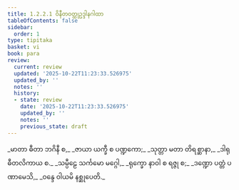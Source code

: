 ```yaml
---
title: 1.2.2.1 ဝိနီတဝတ္ထုဥဒ္ဒါနဂါထာ
tableOfContents: false
sidebar:
  order: 1
type: tipitaka
basket: vi
book: para
review:
  current: review
  updated: '2025-10-22T11:23:33.526975'
  updated_by: ''
  notes: ''
  history:
  - state: review
    date: '2025-10-22T11:23:33.526975'
    updated_by: ''
    notes: ''
    previous_state: draft
---
```



<ReviewStatus review={frontmatter.review} showDetails={true} />

<HypothesisAnnotation frontmatter={frontmatter} />

<DynamicBreadcrumb />

<Paragraph number="1111" type="verses" book="para">
_မာတာ ဓီတာ ဘဂိနီ စ,_  
_ဇာယာ ယက္ခီ စ ပဏ္ဍကော;_  
_သုတ္တာ မတာ တိရစ္ဆာနာ,_  
_ဒါရုဓီတလိကာယ စ._  

</Paragraph>

<Paragraph number="1112" type="verses" book="para">
_သမ္ပီဠေ သင်္ကမော မဂ္ဂေါ,_  
_ရုက္ခော နာဝါ စ ရဇ္ဇု စ;_  
_ဒဏ္ဍော ပတ္တံ ပဏာမေသိ,_  
_ဝန္ဒေ ဝါယမိ နစ္ဆုပေတိ._
</Paragraph>